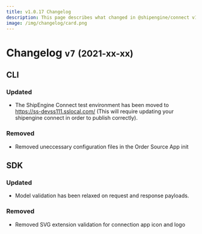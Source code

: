 ```yaml
---
title: v1.0.17 Changelog
description: This page describes what changed in @shipengine/connect v1.0.17
image: /img/changelog/card.png
---
```


Changelog `v7` <small>(2021-xx-xx)</small>
=========================================================

CLI
---------------------------------------
### Updated
* The ShipEngine Connect test environment has been moved to https://ss-devss111.sslocal.com/   (This will require updating your shipengine connect in order to publish correctly).

### Removed
* Removed uneccessary configuration files in the Order Source App init


SDK
---------------------------------------
### Updated
* Model validation has been relaxed on request and response payloads.

### Removed
* Removed SVG extension validation for connection app icon and logo
